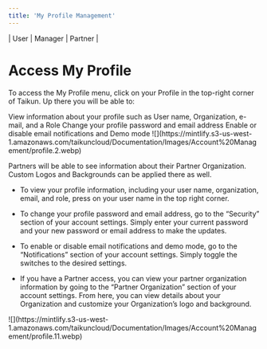 ```yaml
---
title: 'My Profile Management'
---
```


\| <Icon icon="user" iconType="solid" /> User | <Icon icon="user-tie" iconType="solid" /> Manager | <Icon icon="handshake" iconType="solid" /> Partner |

# Access My Profile

To access the My Profile menu, click on your Profile in the top-right corner of Taikun. Up there you will be able to:

<AccordionGroup>
  <Accordion title="View information">
    View information about your profile such as User name, Organization, e-mail, and a Role
  </Accordion>

  <Accordion title="Change settings">
    Change your profile password and email address
  </Accordion>

  <Accordion title="Enable or disable">
    Enable or disable email notifications and Demo mode
  </Accordion>
</AccordionGroup>

<Frame caption="Settings">
  ![](https://mintlify.s3-us-west-1.amazonaws.com/taikuncloud/Documentation/Images/Account%20Management/profile.2.webp)
</Frame>

Partners will be able to see information about their Partner Organization. Custom Logos and Backgrounds can be applied there as well.

* To view your profile information, including your user name, organization, email, and role, press on your user name in the top right corner.

* To change your profile password and email address, go to the “Security” section of your account settings. Simply enter your current password and your new password or email address to make the updates.

* To enable or disable email notifications and demo mode, go to the “Notifications” section of your account settings. Simply toggle the switches to the desired settings.

* If you have a Partner access, you can view your partner organization information by going to the “Partner Organization” section of your account settings. From here, you can view details about your Organization and customize your Organization’s logo and background.

<Frame caption="My profile">
  ![](https://mintlify.s3-us-west-1.amazonaws.com/taikuncloud/Documentation/Images/Account%20Management/profile.11.webp)
</Frame>
